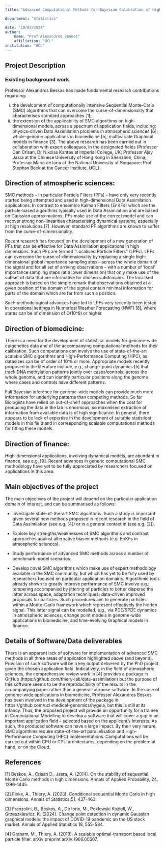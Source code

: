 ```yaml
---
title: "Advanced Computational Methods for Bayesian Calibration of High-Dimensional Dynamical Models"

department: "Statistics"

date: "10/02/2024"
author: 
    name: "Prof Alexandros Beskos"
    affiliation: "UCL"
institution: "UCL"
---
```

## Project Description

### Existing background work


Professor Alexandros Beskos has made fundamental research contributions regarding:

i.	 the development of computationally intensive Sequential Monte-Carlo (SMC) algorithms that can overcome the curse-of-dimensionality that characterises standard approaches [1];
ii.	 the extension of the applicability of SMC algorithms on high-dimensional models, across a spectrum of application fields, including: physics-driven Data Assimilation problems in atmospheric sciences [6]; whole-genome applications in biomedicine [5]; multivariate Graphical models in finance [3]. 
The above research has been carried out in collaboration with expert colleagues, in the designated fields (Professor Dan Crisan, Dr Nikolas Kantas at Imperial College, UK; Professor Ajay Jasra at the Chinese University of Hong Kong in Shenzhen, China; Professor Maria de Iorio at the National University of Singapore; Prof Stephan Beck at the Cancer Institute, UCL). 

## Direction of atmospheric sciences:

SMC methods – in particular Particle Filters (PFs) – have only very recently started being attempted and used in high-dimensional Data Assimilation applications. In contrast to ensemble Kalman Filters (EnKFs) which are the particle-based algorithms typically used in Data Assimilation and are based on Gaussian approximations, PFs make use of the correct model and can recover strong non-linearities characterising dynamical systems, especially at high resolutions [7]. However, standard PF algorithms are known to suffer from the curse-of-dimensionality.      

Recent research has focused on the development of a new generation of PFs that can be effective for Data Assimilation applications in high dimensions. Such PFs are termed “Localised Particle Filters” (LPFs). LPFs can overcome the curse-of-dimensionality by replacing a single high-dimensional global importance sampling step – across the whole domain of the signal and for all set of arriving observations – with a number of ‘local’ importance sampling steps (at a lower dimension) that only make use of the subset of data that are informative for chosen subdomains. The localised approach is based on the simple remark that observations obtained at a given position of the domain of the signal contain minimal information for parts of the domain which are far from such a position. 

Such methodological advances have led to LPFs very recently been tested in operational settings in Numerical Weather Forecasting (NWF) [8], where states can be of dimension of O(10^9) or higher. 

## Direction of biomedicine:

There is a need for the development of statistical models for genome-wide epigenetics data and of the accompanying computational methods for their calibration. Such computations can involve the use of state-of-the-art scalable SMC algorithms and High-Performance Computing (HPC), as datasizes can be of order of 10^8 or more. Appropriate models recently proposed in the literature include, e.g., change-point dynamics [5] that track DNA methylation patterns jointly over cases/controls, across the whole genome, and can identify particular positions along the genome where cases and controls have different patterns.  

Full Bayesian inference for genome-wide models can provide much more information for underlying patterns than competing methods. So far Biologists have relied on out-of-shelf approaches when the cost for producing the data in the lab is enormous, so maximised extraction of information from available data is of high significance. In general, there appears to be lack of expertise in the development of suitable statistical models in this field and in corresponding scalable computational methods for fitting these models.

## Direction of finance:

High-dimensional applications, involving dynamical models, are abundant in finance, see e.g. [9]. Recent advances in generic computational SMC methodology have yet to be fully appreciated by researchers focused on applications in this area. 

## Main objectives of the project

The main objectives of the project will depend on the particular application domain of interest,   and can be summarised as follows: 

-	Investigate state-of-the-art SMC algorithms. Such a study is important given several new methods proposed in recent research in the field of Data Assimilation (see e.g. [4]) or in a general context in (see e.g. [2]).  
 
-	Explore key strengths/weaknesses of SMC algorithms and contrast approaches against alternative biased methods (e.g. EnKFs in atmospheric sciences).

-	Study performance of advanced SMC methods across a number of benchmark model scenarios.  

-	Develop novel SMC algorithms which make use of expert methodology available in the SMC community, but which has yet to be fully used by researchers focused on particular application domains. Algorithmic tools already shown to greatly improve performance of SMC involve e.g.: tempering accompanied by jittering of particles to better disperse the latter across space; adaptation techniques; data-driven improved proposals for particles. Such procedures aim to generate particles within a Monte-Carlo framework which represent effectively the hidden signal. This latter signal can be modelled, e.g., via PDE/SPDE dynamics in atmospheric sciences, change point models in genome-wide applications in biomedicine, and time-evolving Graphical models in finance. 

## Details of Software/Data deliverables

There is an apparent lack of software for implementation of advanced SMC methods in all three areas of application highlighted above (and beyond). Provision of such software will be a key output delivered by the PhD project, given the chosen application field. Indicatively, in the field of atmospheric sciences, the comprehensive review work in [4] provides a package in GitHub (https://github.com/thiery-lab/data-assimilation) but the purpose of this software seems to be the reproducibility of the results in the accompanying paper rather than a general-purpose software. In the case of genome-wide applications in biomedicine, Professor Alexandros Beskos has been involved in the development of the package in  https://github.com/ucl-medical-genomics/hygeia, but this is still at its infancy.
Thus, the proposed project will provide an opportunity for a trainee in Computational Modelling to develop a software that will cover a gap in an important application field – selected based on the applicant’s interests. As such, the produced software can have a large impact. By their very nature, SMC algorithms require state-of-the-art parallelisation and High-Performance Computing (HPC) implementations. Computations will be carried out within CPU or GPU architectures, depending on the problem at hand, or on the Cloud.   

## References

[1] Beskos, A., Crisan D., Jasra, A. (2014). On the stability of sequential Monte Carlo methods in high dimensions. 
Annals of Applied Probability, 24, 1396-1445. 

[2] Finke, A., Thiery, A. (2023). Conditional sequential Monte Carlo in high dimensions.
Annals of Statistics 51, 437-463.

[3] Franzolini, B., Beskos, A., De Iorio, M., Poklewski Koziell, W., Grzeszkiewicz, K. (2024). Change point detection in dynamic Gaussian graphical models: the impact of COVID-19 pandemic on the US stock market. 
Annals of Applied Statistics 18, 555-584.

[4] Graham, M., Thiery, A. (2019). A scalable optimal-transport based local particle filter.
arXiv preprint arXiv:1906.00507.